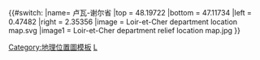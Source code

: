 {{#switch:{{{1}}}
|name= 卢瓦-谢尔省
|top = 48.19722
|bottom = 47.11734
|left = 0.47482
|right = 2.35356
|image = Loir-et-Cher department location map.svg
|image1 = Loir-et-Cher department relief location map.jpg
}}<noinclude>{{Location map/Info}}
[[Category:地理位置圖模板]]
[[Category:法国各省地理位置图模板|L]]
</noinclude>